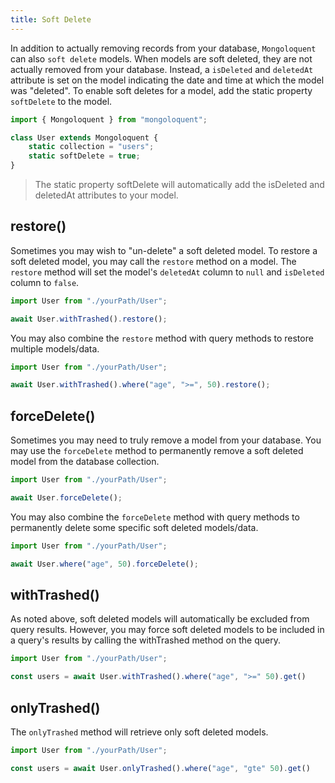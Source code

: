 ```yaml
---
title: Soft Delete
---
```



In addition to actually removing records from your database, `Mongoloquent` can also `soft delete` models. When models are soft deleted, they are not actually removed from your database. Instead, a `isDeleted` and `deletedAt` attribute is set on the model indicating the date and time at which the model was "deleted". To enable soft deletes for a model, add the static property `softDelete` to the model.

```js
import { Mongoloquent } from "mongoloquent";

class User extends Mongoloquent {
	static collection = "users";
	static softDelete = true;
}
```

> The static property softDelete will automatically add the isDeleted and deletedAt attributes to your model.

## restore()

Sometimes you may wish to "un-delete" a soft deleted model. To restore a soft deleted model, you may call the `restore` method on a model. The `restore` method will set the model's `deletedAt` column to `null` and `isDeleted` column to `false`.

```js
import User from "./yourPath/User";

await User.withTrashed().restore();
```

You may also combine the `restore` method with query methods to restore multiple models/data.

```js
import User from "./yourPath/User";

await User.withTrashed().where("age", ">=", 50).restore();
```

## forceDelete()

Sometimes you may need to truly remove a model from your database. You may use the `forceDelete` method to permanently remove a soft deleted model from the database collection.

```js
import User from "./yourPath/User";

await User.forceDelete();
```

You may also combine the `forceDelete` method with query methods to permanently delete some specific soft deleted models/data.

```js
import User from "./yourPath/User";

await User.where("age", 50).forceDelete();
```

## withTrashed()

As noted above, soft deleted models will automatically be excluded from query results. However, you may force soft deleted models to be included in a query's results by calling the withTrashed method on the query.

```js
import User from "./yourPath/User";

const users = await User.withTrashed().where("age", ">=" 50).get()
```

## onlyTrashed()

The `onlyTrashed` method will retrieve only soft deleted models.

```js
import User from "./yourPath/User";

const users = await User.onlyTrashed().where("age", "gte" 50).get()
```

<Sponsor/>

